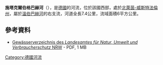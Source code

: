 {{Onesource|time=2020-08-14T04:49:55+00:00}}
{{Coord|51|28|44.5|N|7|52|56.6|E|display=title}}

'''施塔克爾伯格巴赫河'''（{{lang-de|Stakelberger Bach}}），是[[德國|德國]]的河流，位於該國西部，處於[[北萊茵-威斯特法倫州|北萊茵-威斯特法倫州]]，屬於[[溫伯巴赫河|溫伯巴赫河]]的右支流，河道全長7.4公里，流域面積6平方公里。

==參考資料==
* [http://www.lanuv.nrw.de/fileadmin/lanuv/wasser/pdf/Gewaesserverzeichnis%20GSK3C.xls  Gewässerverzeichnis des ''Landesamtes für Natur, Umwelt und Verbraucherschutz'' NRW] {{Wayback|url=http://www.lanuv.nrw.de/fileadmin/lanuv/wasser/pdf/Gewaesserverzeichnis%20GSK3C.xls |date=20190808033656 }} - PDF, 1 MB

{{Germany-geo-stub}}
[[Category:德國河流|Category:德國河流]]